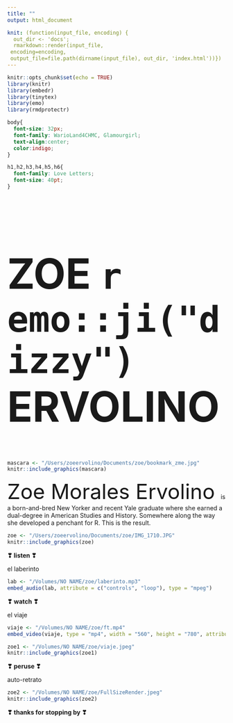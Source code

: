 ```yaml
---
title: ""
output: html_document

knit: (function(input_file, encoding) {
  out_dir <- 'docs';
  rmarkdown::render(input_file,
 encoding=encoding,
 output_file=file.path(dirname(input_file), out_dir, 'index.html'))})
---
```


<style type="text/css">
.main-container {
  max-width: 1800px;
  margin-left: auto;
  margin-right: auto;
    background-color: #edb8ff;
    	cursor: url('/Users/zoeervolino/Documents/zoe/cursor.cur'), default;
}
</style>

```r
knitr::opts_chunk$set(echo = TRUE)
library(knitr)
library(embedr)
library(tinytex)
library(emo)
library(rmdprotectr)
```

```css
body{
  font-size: 32px;
  font-family: WarioLand4CHMC, Glamourgirl;
  text-align:center;
  color:indigo;
}

h1,h2,h3,h4,h5,h6{
  font-family: Love Letters;
  font-size: 40pt;
}

```  
<font size=80>
<p style=color:indigo>
<h1 style="font family:Glamourgirl">
ZOE `r emo::ji("dizzy")` ERVOLINO
</h1>
</p>
</font>

```r

mascara <- "/Users/zoeervolino/Documents/zoe/bookmark_zme.jpg"
knitr::include_graphics(mascara)

```

<font size=60>Zoe Morales Ervolino </font>is a born-and-bred New Yorker and recent Yale graduate where she earned a dual-degree in American Studies and History. Somewhere along the way she developed a penchant for R. This is the result. 

```r

zoe <- "/Users/zoeervolino/Documents/zoe/IMG_1710.JPG"
knitr::include_graphics(zoe)

```

**❣ listen ❣**

el laberinto 


```r
lab <- "/Volumes/NO NAME/zoe/laberinto.mp3"
embed_audio(lab, attribute = c("controls", "loop"), type = "mpeg")
```


**❣ watch ❣**

el viaje



```r
viaje <- "/Volumes/NO NAME/zoe/ft.mp4"
embed_video(viaje, type = "mp4", width = "560", height = "780", attribute = "controls")
```


```r

zoe1 <- "/Volumes/NO NAME/zoe/viaje.jpeg"
knitr::include_graphics(zoe1)

```

**❣ peruse ❣**


auto-retrato

```r

zoe2 <- "/Volumes/NO NAME/zoe/FullSizeRender.jpeg"
knitr::include_graphics(zoe2)

```
**❣ thanks for stopping by ❣**
